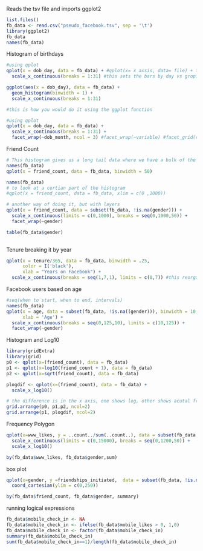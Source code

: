 Reads the tsv file and imports ggplot2
```r
list.files()
fb_data <- read.csv("pseudo_facebook.tsv", sep = '\t')
library(ggplot2)
fb_data
names(fb_data)
```


Histogram of birthdays
```r
#using qplot
qplot(x = dob_day, data = fb_data) + #qplot(x= x axsis, data= file) + tells r theres more data
  scale_x_continuous(breaks = 1:31) #this sets the bars by day vs groping them
```

```r
ggplot(aes(x = dob_day), data = fb_data) + 
  geom_histogram(binwidth = 1) + 
  scale_x_continuous(breaks = 1:31)

#this is how you would do it using the ggplot function
```

```r
#using qplot
qplot(x = dob_day, data = fb_data) + 
  scale_x_continuous(breaks = 1:31) +
  facet_wrap(~dob_month, ncol = 3) #facet_wrap(~variable) #facet_grid(vertical ~ horizontal)
```

Friend Count
```r
# This histogram gives us a long tail data where we have a bulk of the data skewed.
names(fb_data)
qplot(x = friend_count, data = fb_data, binwidth = 50)
```

```r
names(fb_data)
# to look at a certian part of the histogram
#qplot(x = friend_count, data = fb_data, xlim = c(0 ,1000))

# another way of doing it, but with layers
qplot(x = friend_count, data = subset(fb_data, !is.na(gender))) +
  scale_x_continuous(limits = c(0,1000), breaks = seq(0,1000,50)) +
  facet_wrap(~gender)

table(fb_data$gender)
  


```

Tenure breaking it by year
```r
qplot(x = tenure/365, data = fb_data, binwidth = .25,
      color = I('black'),
      xlab = "Years on Facebook") +
  scale_x_continuous(breaks = seq(1,7,1), limits = c(0,7)) #this reorganizes x axsis
```

Facebook users based on age
```r
#seq(when to start, when to end, intervals)
names(fb_data)
qplot(x = age, data = subset(fb_data, !is.na((gender))), binwidth = 10,
      xlab = 'Age') +
  scale_x_continuous(breaks = seq(0,125,10), limits = c(10,125)) +
  facet_wrap(~gender)
```

Histogram and Log10
```r
library(gridExtra)
library(grid)
p0 <- qplot(x=(friend_count), data = fb_data)
p1 <- qplot(x=log10(friend_count + 1), data = fb_data)
p2 <- qplot(x=sqrt(friend_count), data = fb_data)

plogdif <- qplot(x=(friend_count), data = fb_data) +
  scale_x_log10()

# the difference is in the x axis, one shows log, other shows acutal friend count
grid.arrange(p0, p1,p2, ncol=2)
grid.arrange(p1, plogdif, ncol=2)
```

Frequency Polygon  
```r
qplot(x=www_likes, y = ..count../sum(..count..), data = subset(fb_data, !is.na(gender)), bins = 10, geom = 'freqpoly', color = gender)+
  scale_x_continuous(limits = c(0,15000), breaks = seq(0,1200,50)) +
  scale_x_log10()

by(fb_data$www_likes, fb_data$gender,sum)
```

box plot 
```r
qplot(x=gender, y =friendships_initiated,  data = subset(fb_data, !is.na(gender)), geom = 'boxplot') +
  coord_cartesian(ylim = c(0,250))

by(fb_data$friend_count, fb_data$gender, summary)
```

running logical expressions
```r
fb_data$mobile_check_in <- NA
fb_data$mobile_check_in <- ifelse(fb_data$mobile_likes > 0, 1,0)
fb_data$mobile_check_in <- factor(fb_data$mobile_check_in)
summary(fb_data$mobile_check_in)
sum(fb_data$mobile_check_in==1)/length(fb_data$mobile_check_in)



```


